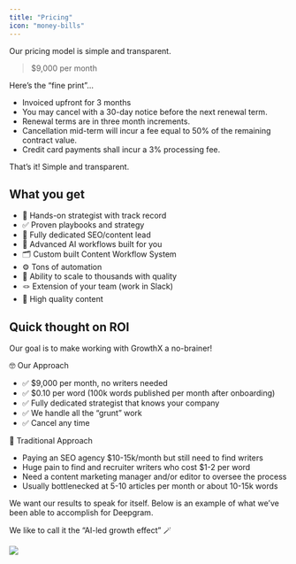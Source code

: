 ```yaml
---
title: "Pricing"
icon: "money-bills"
---
```


Our pricing model is simple and transparent.

> $9,000 per month

Here’s the “fine print”…

* Invoiced upfront for 3 months
* You may cancel with a 30-day notice before the next renewal term.
* Renewal terms are in three month increments.
* Cancellation mid-term will incur a fee equal to 50% of the remaining contract value.
* Credit card payments shall incur a 3% processing fee.

That’s it! Simple and transparent. 

## What you get

* 🧠 Hands-on strategist with track record
* ✅ Proven playbooks and strategy
* 💪 Fully dedicated SEO/content lead
* 🦾 Advanced AI workflows built for you
* 🗂️ Custom built Content Workflow System
* ⚙️ Tons of automation
* 🚀 Ability to scale to thousands with quality
* 🪢 Extension of your team (work in Slack)
* 🤑 High quality content

## Quick thought on ROI

Our goal is to make working with GrowthX a no-brainer! 

🤓 Our Approach

* ✅ $9,000 per month, no writers needed
* ✅ $0.10 per word (100k words published per month after onboarding)
* ✅ Fully dedicated strategist that knows your company
* ✅ We handle all the “grunt” work
* ✅ Cancel any time

🚫 Traditional Approach

* Paying an SEO agency $10-15k/month but still need to find writers
* Huge pain to find and recruiter writers who cost $1-2 per word
* Need a content marketing manager and/or editor to oversee the process
* Usually bottlenecked at 5-10 articles per month or about 10-15k words

We want our results to speak for itself. Below is an example of what we’ve been able to accomplish for Deepgram.

We like to call it the “AI-led growth effect” 🪄

<img src="https://images.spr.so/cdn-cgi/imagedelivery/j42No7y-dcokJuNgXeA0ig/f55e6615-38e5-4dae-9065-16805cbd4127/Untitled/w=1920,quality=90,fit=scale-down" />